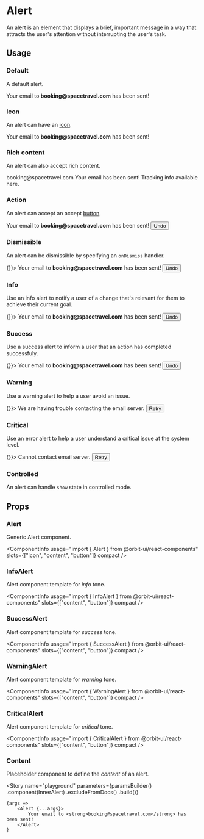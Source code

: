 
<Meta
    title="Components/Alert"
    id="alert"
/>

# Alert

An alert is an element that displays a brief, important message in a way that attracts the user's attention without interrupting the user's task.

<ComponentInfo
    usage="import { Alert } from @orbit-ui/react-components"
    ariaPath="#alert"
    githubPath="/packages/react-components/src/alert/src"
/>

## Usage

### Default

A default alert.

<Canvas>
    <Story name="default">
        <Alert>Your email to <strong>booking@spacetravel.com</strong> has been sent!</Alert>
    </Story>
</Canvas>

### Icon

An alert can have an [icon](?path=/docs/icon-gallery--page).

<Canvas>
    <Story name="icon">
        <Alert>
            <EmailIcon />
            <Content>Your email to <strong>booking@spacetravel.com</strong> has been sent!</Content>
        </Alert>
    </Story>
</Canvas>

### Rich content

An alert can also accept rich content.

<Canvas>
    <Story name="rich content">
        <Alert>
            <EmailIcon />
            <Content>
                <Heading>booking@spacetravel.com</Heading>
                Your email has been sent! Tracking info available <TextLink href="#">here</TextLink>.
            </Content>
        </Alert>
    </Story>
</Canvas>

### Action

An alert can accept an accept [button](?path=/docs/components-button--default-story).

<Canvas>
    <Story name="action">
        <Alert>
            <EmailIcon />
            <Content>Your email to <strong>booking@spacetravel.com</strong> has been sent!</Content>
            <Button>Undo</Button>
        </Alert>
    </Story>
</Canvas>

### Dismissible

An alert can be dismissible by specifying an `onDismiss` handler.

<Canvas>
    <Story name="dismissible">
        <Alert onDismiss={() => {}}>
            <EmailIcon />
            <Content>Your email to <strong>booking@spacetravel.com</strong> has been sent!</Content>
            <Button>Undo</Button>
        </Alert>
    </Story>
</Canvas>

### Info

Use an info alert to notify a user of a change that's relevant for them to achieve their current goal.

<Canvas>
    <Story name="info">
        <InfoAlert onDismiss={() => {}}>
            <Content>Your email to <strong>booking@spacetravel.com</strong> has been sent!</Content>
            <Button>Undo</Button>
        </InfoAlert>
    </Story>
</Canvas>

### Success

Use a success alert to inform a user that an action has completed successfuly.

<Canvas>
    <Story name="success">
        <SuccessAlert onDismiss={() => {}}>
            <Content>Your email to <strong>booking@spacetravel.com</strong> has been sent!</Content>
            <Button>Undo</Button>
        </SuccessAlert>
    </Story>
</Canvas>

### Warning

Use a warning alert to help a user avoid an issue.

<Canvas>
    <Story name="warning">
        <WarningAlert onDismiss={() => {}}>
            <Content>We are having trouble contacting the email server.</Content>
            <Button>Retry</Button>
        </WarningAlert>
    </Story>
</Canvas>

### Critical

Use an error alert to help a user understand a critical issue at the system level.

<Canvas>
    <Story name="critical">
        <CriticalAlert onDismiss={() => {}}>
            <Content>Cannot contact email server.</Content>
            <Button>Retry</Button>
        </CriticalAlert>
    </Story>
</Canvas>

### Controlled

An alert can handle `show` state in controlled mode.

<FileCanvas filePath="/alert/docs/ControlledAlert">
    <ControlledAlert />
</FileCanvas>

## Props

### Alert

Generic Alert component.

<ComponentInfo
    usage="import { Alert } from @orbit-ui/react-components"
    slots={["icon", "content", "button"]}
    compact
/>

<ArgsTable of={InnerAlert} />

### InfoAlert

Alert component template for _info_ tone.

<ComponentInfo
    usage="import { InfoAlert } from @orbit-ui/react-components"
    slots={["content", "button"]}
    compact
/>

<ArgsTable of={AlertTemplate} />

### SuccessAlert

Alert component template for _success_ tone.

<ComponentInfo
    usage="import { SuccessAlert } from @orbit-ui/react-components"
    slots={["content", "button"]}
    compact
/>

<ArgsTable of={AlertTemplate} />

### WarningAlert

Alert component template for _warning_ tone.

<ComponentInfo
    usage="import { WarningAlert } from @orbit-ui/react-components"
    slots={["content", "button"]}
    compact
/>

<ArgsTable of={AlertTemplate} />

### CriticalAlert

Alert component template for _critical_ tone.

<ComponentInfo
    usage="import { CriticalAlert } from @orbit-ui/react-components"
    slots={["content", "button"]}
    compact
/>

<ArgsTable of={AlertTemplate} />

### Content

Placeholder component to define the *content* of an alert.

<ComponentInfo
    usage="import { Content } from @orbit-ui/react-components"
    compact
/>

<ArgsTable of={InnerContent} />

<Story
    name="playground"
    parameters={paramsBuilder()
        .component(InnerAlert)
        .excludeFromDocs()
        .build()}
>
    {args =>
        <Alert {...args}>
            Your email to <strong>booking@spacetravel.com</strong> has been sent!
        </Alert>
    }
</Story>
